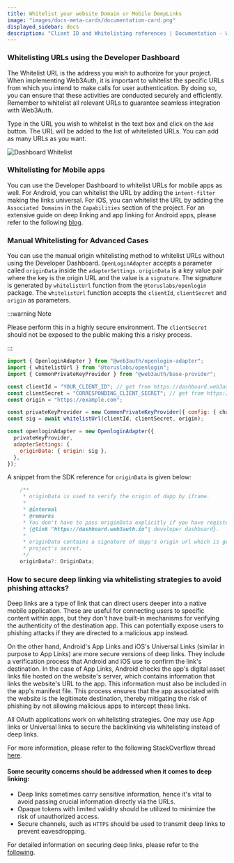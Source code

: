 ```yaml
---
title: Whitelist your website Domain or Mobile DeepLinks
image: "images/docs-meta-cards/documentation-card.png"
displayed_sidebar: docs
description: "Client ID and Whitelisting references | Documentation - Web3Auth"
---
```



### Whitelisting URLs using the Developer Dashboard

The Whitelist URL is the address you wish to authorize for your project. When implementing Web3Auth, it is important to whitelist the specific URLs
from which you intend to make calls for user authentication. By doing so, you can ensure that these activities are conducted securely and efficiently.
Remember to whitelist all relevant URLs to guarantee seamless integration with Web3Auth.

Type in the URL you wish to whitelist in the text box and click on the `Add` button. The URL will be added to the list of whitelisted URLs. You can
add as many URLs as you want.

<div style={{ flexBasis: "300px", flexGrow: "1", textAlign: "center" }}>
  <img src={DashboardImage} style={{ alignSelf: "center", maxWidth: "100%" }} alt="Dashboard Whitelist" />
</div>

### Whitelisting for Mobile apps

You can use the Developer Dashboard to whitelist URLs for mobile apps as well. For Android, you can whitelist the URL by adding the `intent-filter`
making the links universal. For iOS, you can whitelist the URL by adding the `Associated Domains` in the `Capabilities` section of the project. For an
extensive guide on deep linking and app linking for Android apps, please refer to the following
[blog](https://dev.to/shahbaz17/a-comprehensive-guide-to-deep-links-and-app-links-in-android-4n23).

### Manual Whitelisting for Advanced Cases

You can use the manual origin whitelisting method to whitelist URLs without using the Developer Dashboard. `OpenLoginAdapter` accepts a parameter
called `originData` inside the `adapterSettings`. `originData` is a key value pair where the key is the origin URL and the value is a `signature`. The
signature is generated by `whitelistUrl` function from the `@toruslabs/openlogin` package. The `whitelistUrl` function accepts the `clientId`,
`clientSecret` and `origin` as parameters.

:::warning Note

Please perform this in a highly secure environment. The `clientSecret` should not be exposed to the public making this a risky process.

:::

```js
import { OpenloginAdapter } from "@web3auth/openlogin-adapter";
import { whitelistUrl } from "@toruslabs/openlogin";
import { CommonPrivateKeyProvider } from "@web3auth/base-provider";

const clientId = "YOUR_CLIENT_ID"; // get from https://dashboard.web3auth.io
const clientSecret = "CORRESPONDING_CLIENT_SECRET"; // get from https://dashboard.web3auth.io
const origin = "https://example.com";

const privateKeyProvider = new CommonPrivateKeyProvider({ config: { chainConfig } });
const sig = await whitelistUrl(clientId, clientSecret, origin);

const openloginAdapter = new OpenloginAdapter({
  privateKeyProvider,
  adapterSettings: {
    originData: { origin: sig },
  },
});
```

A snippet from the SDK reference for `originData` is given below:

```ts
    /**
     * originData is used to verify the origin of dapp by iframe.
     *
     * @internal
     * @remarks
     * You don't have to pass originData explicitly if you have registered your dapp at
     * {@link "https://dashboard.web3auth.io"| developer dashboard}.
     *
     * originData contains a signature of dapp's origin url which is generated using
     * project's secret.
     */
    originData?: OriginData;
```

### How to secure deep linking via whitelisting strategies to avoid phishing attacks?

Deep links are a type of link that can direct users deeper into a native mobile application. These are useful for connecting users to specific content
within apps, but they don't have built-in mechanisms for verifying the authenticity of the destination app. This can potentially expose users to
phishing attacks if they are directed to a malicious app instead.

On the other hand, Android's App Links and iOS's Universal Links (similar in purpose to App Links) are more secure versions of deep links. They
include a verification process that Android and iOS use to confirm the link's destination. In the case of App Links, Android checks the app's digital
asset links file hosted on the website's server, which contains information that links the website's URL to the app. This information must also be
included in the app's manifest file. This process ensures that the app associated with the website is the legitimate destination, thereby mitigating
the risk of phishing by not allowing malicious apps to intercept these links.

All OAuth applications work on whitelisting strategies. One may use App links or Universal links to secure the backlinking via whitelisting instead of
deep links.

For more information, please refer to the following StackOverflow thread
[here](https://stackoverflow.com/questions/46169025/android-deep-links-and-app-links-confused).

#### Some security concerns should be addressed when it comes to deep linking:

- Deep links sometimes carry sensitive information, hence it's vital to avoid passing crucial information directly via the URLs.
- Opaque tokens with limited validity should be utilized to minimize the risk of unauthorized access.
- Secure channels, such as `HTTPS` should be used to transmit deep links to prevent eavesdropping.

For detailed information on securing deep links, please refer to the
[following](https://dev.to/shahbaz17/a-comprehensive-guide-to-deep-links-and-app-links-in-android-4n23#security-concerns-with-deep-links).
